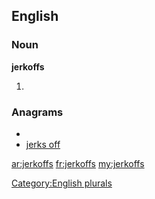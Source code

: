 ==English==

===Noun===
'''jerkoffs'''

# {{plural of|[[jerkoff]]}}

===Anagrams===
* {{alphagram|effjkors}}
* [[jerks off#English|jerks off]]

[[Category:English plurals]]

[[ar:jerkoffs]]
[[fr:jerkoffs]]
[[my:jerkoffs]]